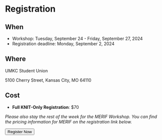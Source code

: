 
# Registration

## When

- Workshop: Tuesday, September 24 - Friday, September 27, 2024
- Registration deadline: Monday, September 2, 2024

## Where

UMKC Student Union

5100 Cherry Street, Kansas City, MO 64110

## Cost

- **Full KNIT-Only Registration**: $70

*Please also stay the rest of the week for the MERIF Workshop. You can find the pricing information for MERIF on the registration link below.*

<div class="button-container">
<Button linkto="https://apps2.research.unc.edu/events/index.cfm?event=events.go&key=C2B2">Register Now</Button>
</div>